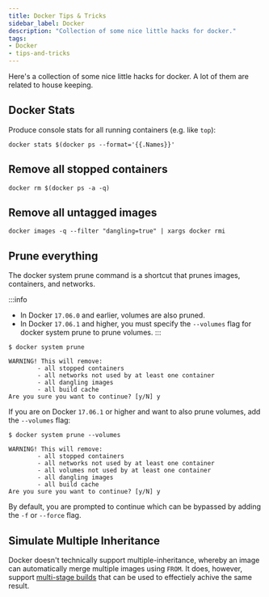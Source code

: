 ```yaml
---
title: Docker Tips & Tricks
sidebar_label: Docker
description: "Collection of some nice little hacks for docker."
tags:
- Docker
- tips-and-tricks
---
```


Here's a collection of some nice little hacks for docker. A lot of them are related to house keeping.

## Docker Stats

Produce console stats for all running containers (e.g. like `top`):

```shell
docker stats $(docker ps --format='{{.Names}}'
```

## Remove all stopped containers

```shell
docker rm $(docker ps -a -q)
```

## Remove all untagged images

```shell
docker images -q --filter "dangling=true" | xargs docker rmi
```

## Prune everything

The docker system prune command is a shortcut that prunes images, containers, and networks.

:::info
- In Docker `17.06.0` and earlier, volumes are also pruned.
- In Docker `17.06.1` and higher, you must specify the `--volumes` flag for docker system prune to prune volumes.
:::

```shell
$ docker system prune

WARNING! This will remove:
        - all stopped containers
        - all networks not used by at least one container
        - all dangling images
        - all build cache
Are you sure you want to continue? [y/N] y
```

If you are on Docker `17.06.1` or higher and want to also prune volumes, add the `--volumes` flag:

```shell
$ docker system prune --volumes

WARNING! This will remove:
        - all stopped containers
        - all networks not used by at least one container
        - all volumes not used by at least one container
        - all dangling images
        - all build cache
Are you sure you want to continue? [y/N] y
```

By default, you are prompted to continue which can be bypassed by adding the `-f` or `--force` flag.

## Simulate Multiple Inheritance

Docker doesn't technically support multiple-inheritance, whereby an image can automatically merge multiple images using `FROM`. It does, however, support [multi-stage builds](/reference/best-practices/docker-best-practices.md#multi-stage-builds) that can be used to effectiely achive the same result.
